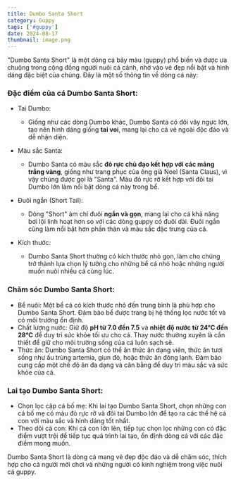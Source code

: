 ---
title: Dumbo Santa Short
category: Guppy
tags: ['#guppy']
date: 2024-08-17
thumbnail: image.png
---

"Dumbo Santa Short" là một dòng cá bảy màu (guppy) phổ biến và được ưa chuộng trong cộng đồng người nuôi cá cảnh, nhờ vào vẻ đẹp nổi bật và hình dáng đặc biệt của chúng. Đây là một số thông tin về dòng cá này:

### Đặc điểm của cá Dumbo Santa Short:

- Tai Dumbo:
    - Giống như các dòng Dumbo khác, Dumbo Santa có đôi vây ngực lớn, tạo nên hình dáng giống **tai voi**, mang lại cho cá vẻ ngoài độc đáo và dễ nhận diện.

- Màu sắc Santa:
    - Dumbo Santa có màu sắc **đỏ rực chủ đạo kết hợp với các mảng trắng vàng**, giống như trang phục của ông già Noel (Santa Claus), vì vậy chúng được gọi là "Santa". Màu đỏ rực rỡ kết hợp với đôi tai Dumbo lớn làm nổi bật dòng cá này trong bể.

- Đuôi ngắn (Short Tail):
    - Dòng "Short" ám chỉ đuôi **ngắn và gọn**, mang lại cho cá khả năng bơi lội linh hoạt hơn so với các dòng guppy có đuôi dài. Đuôi ngắn cũng làm nổi bật hơn phần thân và màu sắc đặc trưng của cá.

- Kích thước:
    - Dumbo Santa Short thường có kích thước nhỏ gọn, làm cho chúng trở thành lựa chọn lý tưởng cho những bể cá nhỏ hoặc những người muốn nuôi nhiều cá cùng lúc.

### Chăm sóc Dumbo Santa Short:

- Bể nuôi: Một bể cá có kích thước nhỏ đến trung bình là phù hợp cho Dumbo Santa Short. Đảm bảo bể được trang bị hệ thống lọc nước tốt và có môi trường ổn định.
- Chất lượng nước: Giữ độ **pH từ 7.0 đến 7.5** và **nhiệt độ nước từ 24°C đến 28°C** để duy trì sức khỏe tối ưu cho cá. Thay nước thường xuyên là cần thiết để giữ cho môi trường sống của cá luôn sạch sẽ.
- Thức ăn: Dumbo Santa Short có thể ăn thức ăn dạng viên, thức ăn tươi sống như ấu trùng artemia, giun đỏ, hoặc thức ăn đông lạnh. Đảm bảo cung cấp một chế độ ăn đa dạng và cân bằng để duy trì màu sắc và sức khỏe của cá.

### Lai tạo Dumbo Santa Short:

- Chọn lọc cặp cá bố mẹ: Khi lai tạo Dumbo Santa Short, chọn những con cá bố mẹ có màu đỏ rực rỡ và đôi tai Dumbo lớn để tạo ra các thế hệ cá con với màu sắc và hình dáng tốt nhất.
- Theo dõi cá con: Khi cá con lớn lên, tiếp tục chọn lọc những con có đặc điểm vượt trội để tiếp tục quá trình lai tạo, ổn định dòng cá với các đặc điểm mong muốn.

Dumbo Santa Short là dòng cá mang vẻ đẹp độc đáo và dễ chăm sóc, thích hợp cho cả người mới chơi và những người có kinh nghiệm trong việc nuôi cá guppy.